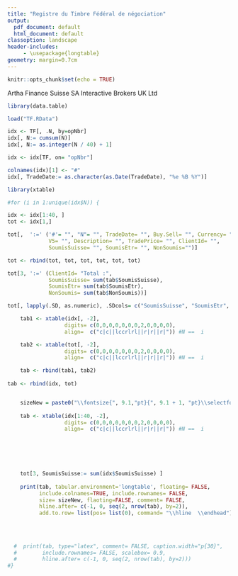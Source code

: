 ```yaml
---
title: "Registre du Timbre Fédéral de négociation"
output:
  pdf_document: default
  html_document: default
classoption: landscape
header-includes:
     - \usepackage{longtable}
geometry: margin=0.7cm
---
```


```r
knitr::opts_chunk$set(echo = TRUE)

```

Artha Finance Suisse SA
\hspace{519pt}
Interactive Brokers UK Ltd  


\begin{flushright}
`r format(Sys.Date(), "%e %B %Y")`
\end{flushright}

```r

library(data.table)

load("TF.RData")

idx <- TF[, .N, by=opNbr]
idx[, N:= cumsum(N)]
idx[, N:= as.integer(N / 40) + 1]

idx <- idx[TF, on= "opNbr"]

colnames(idx)[1] <- "#"
idx[, TradeDate:= as.character(as.Date(TradeDate), "%e %B %Y")]

```


```r

library(xtable)

#for (i in 1:unique(idx$N)) {

idx <- idx[1:40, ]
tot <- idx[1,]

tot[,  ':=' ('#'= "", "N"= "", TradeDate= "", Buy.Sell= "", Currency= "",
             V5= "", Description= "", TradePrice= "", ClientId= "",
             SoumisSuisse= "", SoumisEtr= "", NonSoumis="")]

tot <- rbind(tot, tot, tot, tot, tot, tot)

tot[3, ':=' (ClientId= "Total :",
             SoumisSuisse= sum(tab$SoumisSuisse),
             SoumisEtr= sum(tab$SoumisEtr),
             NonSoumis= sum(tab$NonSoumis))]

tot[, lapply(.SD, as.numeric), .SDcols= c("SoumisSuisse", "SoumisEtr", "NonSoumis")]

    tab1 <- xtable(idx[, -2],  
                  digits= c(0,0,0,0,0,0,0,2,0,0,0,0),
                  align=  c("c|c||lccrlrl||r|r||r|")) #N ==  i

    tab2 <- xtable(tot[, -2],  
                  digits= c(0,0,0,0,0,0,0,2,0,0,0,0),
                  align=  c("c|c||lccrlrl||r|r||r|")) #N ==  i

    tab <- rbind(tab1, tab2)
    
tab <- rbind(idx, tot)


    sizeNew = paste0("\\fontsize{", 9.1,"pt}{", 9.1 + 1, "pt}\\selectfont") 
      
    tab <- xtable(idx[1:40, -2],  
                  digits= c(0,0,0,0,0,0,0,2,0,0,0,0),
                  align=  c("c|c||lccrlrl||r|r||r|")) #N ==  i



    

    
    tot[3, SoumisSuisse:= sum(idx$SoumisSuisse) ]
    
    print(tab, tabular.environment='longtable', floating= FALSE,
          include.colnames=TRUE, include.rownames= FALSE,
          size= sizeNew, flaoting=FALSE, comment= FALSE,
          hline.after= c(-1, 0, seq(2, nrow(tab), by=2)),
          add.to.row= list(pos= list(0), command= "\\hline  \\endhead"))
    
    
    
    
  #  print(tab, type="latex", comment= FALSE, caption.width="p{30}",
  #        include.rownames= FALSE, scalebox= 0.9,
  #        hline.after= c(-1, 0, seq(2, nrow(tab), by=2)))
#}

```

